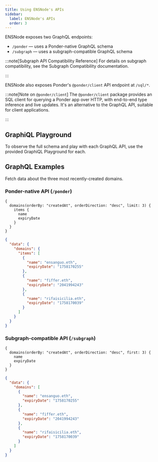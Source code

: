 ```yaml
---
title: Using ENSNode's APIs
sidebar:
  label: ENSNode's APIs
  order: 3
---
```



ENSNode exposes two GraphQL endpoints:
- `/ponder` — uses a Ponder-native GraphQL schema
- `/subgraph` — uses a subgraph-compatible GraphQL schema

:::note[Subgraph API Compatibility Reference]
For details on subgraph compatibility, see the Subgraph Compatibility documentation.

<LinkCard href="/ensnode/reference/subgraph-compatibility" title="Subgraph Compatibility" />
:::

ENSNode also exposes Ponder's `@ponder/client` API endpoint at `/sql/*`.

:::note[Note on `@ponder/client`]
The `@ponder/client` package provides an SQL client for querying a Ponder app over HTTP, with end-to-end type inference and live updates. It's an alternative to the GraphQL API, suitable for client applications.

<LinkCard href="https://ponder.sh/docs/query/client" title="@ponder/client Documentation" target="_blank_" />
:::

## GraphiQL Playground

To observe the full schema and play with each GraphQL API, use the provided GraphiQL Playground for each.

<LinkCard href="https://alpha.ensnode.io/ponder" title="Ponder-native GraphiQL Playground" />

<LinkCard href="https://alpha.ensnode.io/subgraph" title="Subgraph-compatible GraphiQL Playground" />


## GraphQL Examples

Fetch data about the three most recently-created domains.

### Ponder-native API (`/ponder`)

```gql
{
  domains(orderBy: "createdAt", orderDirection: "desc", limit: 3) {
    items {
      name
      expiryDate
    }
  }
}
```

```json
{
  "data": {
    "domains": {
      "items": [
        {
          "name": "ensanguo.eth",
          "expiryDate": "1758170255"
        },
        {
          "name": "fiffer.eth",
          "expiryDate": "2041994243"
        },
        {
          "name": "rifaisicilia.eth",
          "expiryDate": "1758170039"
        }
      ]
    }
  }
}
```

### Subgraph-compatible API (`/subgraph`)


```gql
{
  domains(orderBy: "createdAt", orderDirection: "desc", first: 3) {
    name
    expiryDate
  }
}
```

```json
{
  "data": {
    "domains": [
      {
        "name": "ensanguo.eth",
        "expiryDate": "1758170255"
      },
      {
        "name": "fiffer.eth",
        "expiryDate": "2041994243"
      },
      {
        "name": "rifaisicilia.eth",
        "expiryDate": "1758170039"
      }
    ]
  }
}
```

